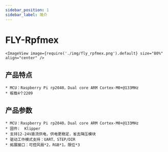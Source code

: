 ```yaml
---
sidebar_position: 1
sidebar_label: 简介
---
```



# FLY-Rpfmex

    <ImageView image={require('./img/fly_rpfmex.png').default} size="80%" align="center" />

## 产品特点

    * MCU：Raspberry Pi rp2040，Dual core ARM Cortex-M0+@133MHz
    * 板载4个2209


## 产品参数

    * MCU：Raspberry Pi rp2040，Dual core ARM Cortex-M0+@133MHz
    * 固件:  Klipper
    * 支持12-24V直流供电，供电更稳定，省去降压模块
    * 驱动工作模式支持：UART、STEP/DIR
    * 拓展接口：可控风扇*2，RGB*1，限位*3

